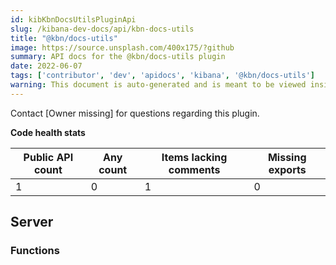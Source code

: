 ```yaml
---
id: kibKbnDocsUtilsPluginApi
slug: /kibana-dev-docs/api/kbn-docs-utils
title: "@kbn/docs-utils"
image: https://source.unsplash.com/400x175/?github
summary: API docs for the @kbn/docs-utils plugin
date: 2022-06-07
tags: ['contributor', 'dev', 'apidocs', 'kibana', '@kbn/docs-utils']
warning: This document is auto-generated and is meant to be viewed inside our experimental, new docs system. Reach out in #docs-engineering for more info.
---
```




Contact [Owner missing] for questions regarding this plugin.

**Code health stats**

| Public API count  | Any count | Items lacking comments | Missing exports |
|-------------------|-----------|------------------------|-----------------|
| 1 | 0 | 1 | 0 |

## Server

### Functions
<DocDefinitionList data={kbnDocsUtilsObj.server.functions}/>

